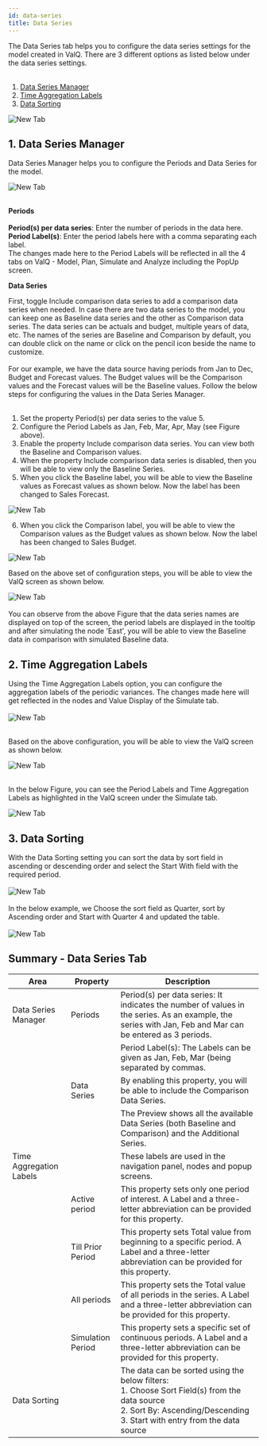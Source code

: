 ```yaml
---
id: data-series
title: Data Series
---
```


<div style={{textAlign: 'justify'}}>
The Data Series tab helps you to configure the data series
settings for the model created in ValQ. There are 3 different options as
listed below under the data series settings.
</div> <br />

1.  [Data Series Manager](#1-data-series-manager)
2.  [Time Aggregation Labels](#2-time-aggregation-labels)
3.  [Data Sorting](#3-data-sorting)

<div style={{textAlign: 'center'}}>
  <Zoom>
<img alt="New Tab" src={useBaseUrl('/doc-images/model/ds1.png')} />
  </Zoom>
</div>

## 1. Data Series Manager

Data Series Manager helps you to configure the Periods and Data Series for the model.

<div style={{textAlign: 'center'}}>
  <Zoom>
<img alt="New Tab" src={useBaseUrl('/doc-images/model/ds2.png')} />
  </Zoom>
</div> <br />

**Periods** <br /> <br />
**Period(s) per data series**: Enter the number of periods in the data here. <br />
**Period Label(s)**: Enter the period labels here with a comma separating each label.<br />
The changes made here to the Period Labels will be reflected in all the 4 tabs on ValQ - Model,
Plan, Simulate and Analyze including the PopUp screen.

**Data Series**
<div style={{textAlign: 'justify'}}>
First, toggle Include comparison data series to add a comparison data series when needed. In case there are two data series to the model,
you can keep one as Baseline data series and the other as Comparison data series. The data series can be actuals and budget,
multiple years of data, etc. The names of the series are Baseline and Comparison by default, you can double click on the name or 
click on the pencil icon beside the name to customize.      
</div> <br />

<div style={{textAlign: 'justify'}}>
For our example, we have the data source having periods from Jan to Dec,
Budget and Forecast values. The Budget values will be the Comparison
values and the Forecast values will be the Baseline values. Follow the
below steps for configuring the values in the Data Series Manager.
</div> <br />

1.  Set the property Period(s) per data series to the value 5.
2.  Configure the Period Labels as Jan, Feb, Mar, Apr, May (see Figure
    above).
3.  Enable the property Include comparison data series. You can view
    both the Baseline and Comparison values.
4.  When the property Include comparison data series is disabled, then
    you will be able to view only the Baseline Series.
5.  When you click the Baseline label, you will be able to view the
    Baseline values as Forecast values as shown below. Now the label 
    has been changed to Sales Forecast.

<div style={{textAlign: 'center'}}>
  <Zoom>
<img alt="New Tab" src={useBaseUrl('/doc-images/model/ds3.png')} />
  </Zoom>
</div>

6.  When you click the Comparison label, you will be able to view the
    Comparison values as the Budget values as shown below. Now the label 
    has been changed to Sales Budget.

<div style={{textAlign: 'center'}}>
  <Zoom>
<img alt="New Tab" src={useBaseUrl('/doc-images/model/ds4.png')} />
  </Zoom>
</div> 

Based on the above set of configuration steps, you will be able to view
the ValQ screen as shown below.

<div style={{textAlign: 'center'}}>
  <Zoom>
<img alt="New Tab" src={useBaseUrl('/doc-images/model/ds5.png')} />
  </Zoom>
</div> <br />

<div style={{textAlign: 'justify'}}>
You can observe from the above Figure that the data series names are displayed on top of the screen,
the period labels are displayed in the tooltip and after simulating the node 'East', you will be able to 
view the Baseline data in comparison with simulated Baseline data.
</div>

## 2. Time Aggregation Labels

<div style={{textAlign: 'justify'}}>
Using the Time Aggregation Labels option, you can
configure the aggregation labels of the periodic variances. The changes made here will 
get reflected in the nodes and Value Display of the Simulate tab.  
</div> <br />

<div style={{textAlign: 'center'}}>
  <Zoom>
<img alt="New Tab" src={useBaseUrl('/doc-images/model/ds6.png')} />
  </Zoom>
</div> <br />

Based on the above configuration, you will be able to view the ValQ screen as shown below.

<div style={{textAlign: 'center'}}>
  <Zoom>
<img alt="New Tab" src={useBaseUrl('/doc-images/model/ds7.png')} />
  </Zoom>
</div> <br />

In the below Figure, you can see the Period Labels and Time Aggregation
Labels as highlighted in the ValQ screen under the Simulate tab.

<div style={{textAlign: 'center'}}>
  <Zoom>
<img alt="New Tab" src={useBaseUrl('/doc-images/model/ds8.png')} />
  </Zoom>
</div>

## 3. Data Sorting

<div style={{textAlign: 'justify'}}>
With the Data Sorting setting you can sort the data by sort field in ascending or descending order
and select the Start With field with the required period.
</div> <br />

<div style={{textAlign: 'center'}}>
  <Zoom>
<img alt="New Tab" src={useBaseUrl('/doc-images/model/ds9.png')} />
  </Zoom>
</div> <br />

<div style={{textAlign: 'justify'}}>
In the below example, we Choose the sort field as Quarter, sort by Ascending order and 
Start with Quarter 4 and updated the table.
</div> <br />

<div style={{textAlign: 'center'}}>
  <Zoom>
<img alt="New Tab" src={useBaseUrl('/doc-images/model/ds10.png')} />
  </Zoom>
</div> 

## Summary - Data Series Tab

| Area                    | Property            | Description                                                                                                                                                                          |
|-------------------------|---------------------|--------------------------------------------------------------------------------------------------------------------------------------------------------------------------------------|
| Data Series Manager     | Periods             | Period(s)   per data series: It indicates the number of values in the series. As an   example, the series with Jan, Feb and Mar can be entered as 3 periods.                         |
|                         |                     | Period   Label(s): The Labels can be given as Jan, Feb, Mar (being separated by   commas.                                                                                            |
|                         | Data   Series       | By   enabling this property, you will be able to include the Comparison Data   Series.                                                                                               |
|                         |                     | The   Preview shows all the available Data Series (both Baseline and Comparison)   and the Additional Series.                                                                        |
| Time Aggregation Labels |                     | These   labels are used in the navigation panel, nodes and popup screens.                                                                                                            |
|                         | Active   period     | This   property sets only one period of interest. A Label and a three-letter   abbreviation can be provided for this property.                                                       |
|                         | Till   Prior Period | This   property sets Total value from beginning to a specific period. A Label and a   three-letter abbreviation can be provided for this property.                                   |
|                         | All   periods       | This   property sets the Total value of all periods in the series. A Label and a three-letter abbreviation can be provided for this property.                                          |
|                         | Simulation   Period | This   property sets a specific set of continuous periods. A Label and a three-letter abbreviation can be provided for this property.                                              |
| Data   Sorting          |                     | The data can be sorted   using the below filters:   <br/>  1. Choose Sort Field(s) from the data source   <br/>  2. Sort By: Ascending/Descending    <br/> 3. Start with entry from the data source |
                                                                                                                                                                               
